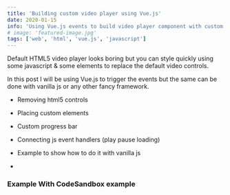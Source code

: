 ```yaml
---
title: 'Building custom video player using Vue.js'
date: 2020-01-15
info: 'Using Vue.js events to build video player component with custom controls'
# image: 'featured-image.jpg'
tags: ['web', 'html', 'vue.js', 'javascript']
---
```


Default HTML5 video player looks boring but you can style quickly using some javascript & some elements to replace the default video controls.

In this post I will be using Vue.js to trigger the events but the same can be done with vanilla js or any other fancy framework.

- Removing html5 controls

- Placing custom elements

- Custom progress bar

- Connecting js event handlers (play pause loading)

- Example to show how to do it with vanilla js

- 



### Example With CodeSandbox example